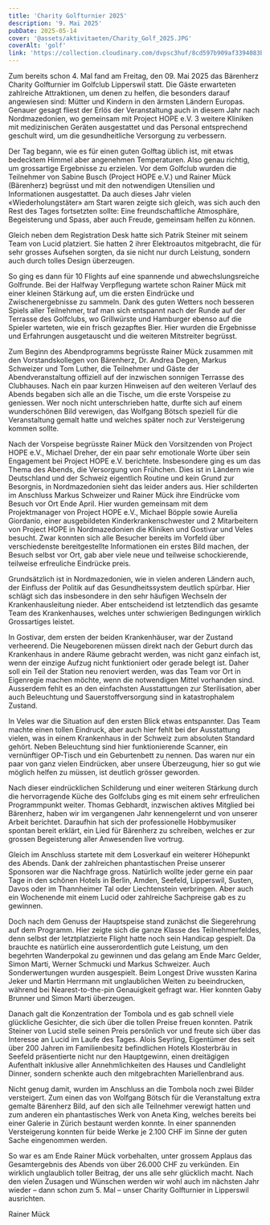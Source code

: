 ```yaml
---
title: 'Charity Golfturnier 2025'
description: '9. Mai 2025'
pubDate: 2025-05-14
cover: '@assets/aktivitaeten/Charity_Golf_2025.JPG'
coverAlt: 'golf'
link: 'https://collection.cloudinary.com/dvpsc3huf/8cd597b909af3394083b65b34de501ff'
---
```


Zum bereits schon 4. Mal fand am Freitag, den 09. Mai 2025 das Bärenherz Charity Golfturnier im Golfclub Lipperswil statt.
Die Gäste erwarteten zahlreiche Attraktionen, um denen zu helfen, die besonders darauf angewiesen sind: Mütter und Kindern in den ärmsten Ländern Europas.
Genauer gesagt fliest der Erlös der Veranstaltung auch in diesem Jahr nach Nordmazedonien, wo gemeinsam mit Project HOPE e.V. 3 weitere Kliniken mit
medizinischen Geräten ausgestattet und das Personal entsprechend geschult wird, um die gesundheitliche Versorgung zu verbessern.

Der Tag begann, wie es für einen guten Golftag üblich ist, mit etwas bedecktem Himmel aber angenehmen Temperaturen. Also genau richtig, um grossartige
Ergebnisse zu erzielen. Vor dem Golfclub wurden die Teilnehmer von Sabine Busch (Project HOPE e.V.) und Rainer Mück (Bärenherz) begrüsst und mit den notwendigen
Utensilien und Informationen ausgestattet. Da auch dieses Jahr vielen «Wiederholungstäter» am Start waren zeigte sich gleich, was sich auch den Rest des Tages
fortsetzten sollte: Eine freundschaftliche Atmosphäre, Begeisterung und Spass, aber auch Freude, gemeinsam helfen zu können.

Gleich neben dem Registration Desk hatte sich Patrik Steiner mit seinem Team von Lucid platziert. Sie hatten 2 ihrer Elektroautos mitgebracht, die für sehr grosses
Aufsehen sorgten, da sie nicht nur durch Leistung, sondern auch durch tolles Design überzeugen.

So ging es dann für 10 Flights auf eine spannende und abwechslungsreiche Golfrunde. Bei der Halfway Verpflegung wartete schon Rainer Mück mit einer kleinen Stärkung
auf, um die ersten Eindrücke und Zwischenergebnisse zu sammeln. Dank des guten Wetters noch besseren Spiels aller Teilnehmer, traf man sich entspannt nach der Runde
auf der Terrasse des Golfclubs, wo Grillwürste und Hamburger ebenso auf die Spieler warteten, wie ein frisch gezapftes Bier. Hier wurden die Ergebnisse und Erfahrungen
ausgetauscht und die weiteren Mitstreiter begrüsst.

Zum Beginn des Abendprogramms begrüsste Rainer Mück zusammen mit den Vorstandskollegen von Bärenherz, Dr. Andrea Degen, Markus Schweizer und Tom Luther, die Teilnehmer
und Gäste der Abendveranstaltung offiziell auf der inzwischen sonnigen Terrasse des Clubhauses. Nach ein paar kurzen Hinweisen auf den weiteren Verlauf des Abends begaben
sich alle an die Tische, um die erste Vorspeise zu geniessen. Wer noch nicht unterschrieben hatte, durfte sich auf einem wunderschönen Bild verewigen, das Wolfgang Bötsch
speziell für die Veranstaltung gemalt hatte und welches später noch zur Versteigerung kommen sollte.

Nach der Vorspeise begrüsste Rainer Mück den Vorsitzenden von Project HOPE e.V., Michael Dreher, der ein paar sehr emotionale Worte über sein Engagement bei Project HOPE e.V.
berichtete. Insbesondere ging es um das Thema des Abends, die Versorgung von Frühchen. Dies ist in Ländern wie Deutschland und der Schweiz eigentlich Routine und kein Grund
zur Besorgnis, in Nordmazedonien sieht das leider anders aus. Hier schilderten im Anschluss Markus Schweizer und Rainer Mück ihre Eindrücke vom Besuch vor Ort Ende April.
Hier wurden gemeinsam mit dem Projektmanager von Project HOPE e.V., Michael Böpple sowie Aurelia Giordanio, einer ausgebildeten Kinderkrankenschwester und 2 Mitarbeitern von
Project HOPE in Nordmazedonien die Kliniken und Gostivar und Veles besucht. Zwar konnten sich alle Besucher bereits im Vorfeld über verschiedenste bereitgestellte Informationen
ein erstes Bild machen, der Besuch selbst vor Ort, gab aber viele neue und teilweise schockierende, teilweise erfreuliche Eindrücke preis.

Grundsätzlich ist in Nordmazedonien, wie in vielen anderen Ländern auch, der Einfluss der Politik auf das Gesundheitssystem deutlich spürbar. Hier schlägt sich das insbesondere
in den sehr häufigen Wechseln der Krankenhausleitung nieder. Aber entscheidend ist letztendlich das gesamte Team des Krankenhauses, welches unter schwierigen Bedingungen wirklich
Grossartiges leistet.

In Gostivar, dem ersten der beiden Krankenhäuser, war der Zustand verheerend. Die Neugeborenen müssen direkt nach der Geburt durch das Krankenhaus in andere Räume gebracht werden,
was nicht ganz einfach ist, wenn der einzige Aufzug nicht funktioniert oder gerade belegt ist. Daher soll ein Teil der Station neu renoviert werden, was das Team vor Ort in Eigenregie
machen möchte, wenn die notwendigen Mittel vorhanden sind. Ausserdem fehlt es an den einfachsten Ausstattungen zur Sterilisation, aber auch Beleuchtung und Sauerstoffversorgung
sind in katastrophalem Zustand.

In Veles war die Situation auf den ersten Blick etwas entspannter. Das Team machte einen tollen Eindruck, aber auch hier fehlt bei der Ausstattung vielen, was in einem Krankenhaus
in der Schweiz zum absoluten Standard gehört. Neben Beleuchtung sind hier funktionierende Scanner, ein vernünftiger OP-Tisch und ein Geburtenbett zu nennen. Das waren nur ein
paar von ganz vielen Eindrücken, aber unsere Überzeugung, hier so gut wie möglich helfen zu müssen, ist deutlich grösser geworden.

Nach dieser eindrücklichen Schilderung und einer weiteren Stärkung durch die hervorragende Küche des Golfclubs ging es mit einem sehr erfreulichen Programmpunkt weiter.
Thomas Gebhardt, inzwischen aktives Mitglied bei Bärenherz, haben wir im vergangenen Jahr kennengelernt und von unserer Arbeit berichtet. Daraufhin hat sich der professionelle
Hobbymusiker spontan bereit erklärt, ein Lied für Bärenherz zu schreiben, welches er zur grossen Begeisterung aller Anwesenden live vortrug.

Gleich im Anschluss startete mit dem Losverkauf ein weiterer Höhepunkt des Abends. Dank der zahlreichen phantastischen Preise unserer Sponsoren war die Nachfrage gross.
Natürlich wollte jeder gerne ein paar Tage in den schönen Hotels in Berlin, Amden, Seefeld, Lipperswil, Susten, Davos oder im Thannheimer Tal oder Liechtenstein verbringen.
Aber auch ein Wochenende mit einem Lucid oder zahlreiche Sachpreise gab es zu gewinnen.

Doch nach dem Genuss der Hauptspeise stand zunächst die Siegerehrung auf dem Programm. Hier zeigte sich die ganze Klasse des Teilnehmerfeldes, denn selbst der letztplatzierte
Flight hatte noch sein Handicap gespielt. Da brauchte es natürlich eine ausserordentlich gute Leistung, um den begehrten Wanderpokal zu gewinnen und das gelang am Ende Marc Gelder,
Simon Marti, Werner Schmucki und Markus Schweizer. Auch Sonderwertungen wurden ausgespielt. Beim Longest Drive wussten Karina Jeker und Martin Herrmann mit unglaublichen Weiten
zu beeindrucken, während bei Nearest-to-the-pin Genauigkeit gefragt war. Hier konnten Gaby Brunner und Simon Marti überzeugen.

Danach galt die Konzentration der Tombola und es gab schnell viele glückliche Gesichter, die sich über die tollen Preise freuen konnten. Patrik Steiner von Lucid stelle seinen
Preis persönlich vor und freute sich über das Interesse an Lucid im Laufe des Tages. Alois Seyrling, Eigentümer des seit über 200 Jahren im Familienbesitz befindlichen Hotels
Klosterbräu in Seefeld präsentierte nicht nur den Hauptgewinn, einen dreitägigen Aufenthalt inklusive aller Annehmlichkeiten des Hauses und Candlelight Dinner, sondern schenkte
auch den mitgebrachten Mariellenbrand aus.

Nicht genug damit, wurden im Anschluss an die Tombola noch zwei Bilder versteigert. Zum einen das von Wolfgang Bötsch für die Veranstaltung extra gemalte Bärenherz Bild, auf
den sich alle Teilnehmer verewigt hatten und zum anderen ein phantastisches Werk von Aneta King, welches bereits bei einer Galerie in Zürich bestaunt werden konnte. In einer
spannenden Versteigerung konnten für beide Werke je 2.100 CHF im Sinne der guten Sache eingenommen werden.

So war es am Ende Rainer Mück vorbehalten, unter grossem Applaus das Gesamtergebnis des Abends von über 26.000 CHF zu verkünden. Ein wirklich unglaublich toller Beitrag, der
uns alle sehr glücklich macht. Nach den vielen Zusagen und Wünschen werden wir wohl auch im nächsten Jahr wieder – dann schon zum 5. Mal – unser Charity Golfturnier in Lipperswil ausrichten.

Rainer Mück
